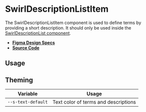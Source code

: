 
<Meta title="Components/SwirlDescriptionListItem" />

# SwirlDescriptionListItem

The SwirlDescriptionListItem component is used to define terms by providing a
short description. It should only be used inside the
[SwirlDescriptionList component](?path=/docs/components-swirldescriptionlist--swirl-description-list).

- **[Figma Design Specs](https://www.figma.com/file/iRHiAFsHxnzux8gQ9EjlZe/Flip-Components?node-id=2%3A24)**
- **[Source Code](https://github.com/flip-corp/swirl/tree/main/packages/swirl-components/src/components/swirl-description-list-item)**

## Usage

<Canvas of={Stories.SwirlDescriptionListItem} sourceState="shown"></Canvas>

<Controls of={Stories.SwirlDescriptionListItem} />

## Theming

| Variable           | Usage                                |
| ------------------ | ------------------------------------ |
| `--s-text-default` | Text color of terms and descriptions |
